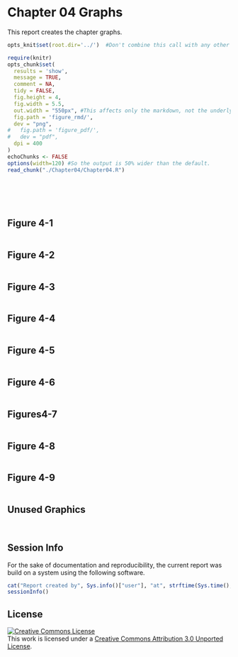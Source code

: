 Chapter 04 Graphs
=================================================
This report creates the chapter graphs.

<!--  Set the working directory to the repository's base directory; this assumes the report is nested inside of only one directory.-->
```r
opts_knit$set(root.dir='../')  #Don't combine this call with any other chunk -especially one that uses file paths.
```

<!-- Set the report-wide options, and point to the external code file. -->
```r
require(knitr)
opts_chunk$set(
  results = 'show', 
  message = TRUE,
  comment = NA, 
  tidy = FALSE,
  fig.height = 4, 
  fig.width = 5.5, 
  out.width = "550px", #This affects only the markdown, not the underlying png file.  The height will be scaled appropriately.
  fig.path = 'figure_rmd/',     
  dev = "png",
#   fig.path = 'figure_pdf/',     
#   dev = "pdf",
  dpi = 400
)
echoChunks <- FALSE
options(width=120) #So the output is 50% wider than the default.
read_chunk("./Chapter04/Chapter04.R") 
```
<!-- Load the packages.  Suppress the output when loading packages. --> 
```r
```

<!-- Load any Global functions and variables declared in the R file.  Suppress the output. --> 
```r
```

<!-- Declare any global functions specific to a Rmd output.  Suppress the output. --> 
```r
```

<!-- Load the datasets.   -->
```r
```

<!-- Tweak the datasets.   -->
```r
```

## Figure 4-1
```r
```
## Figure 4-2
```r
```
## Figure 4-3
```r
```
## Figure 4-4
```r
```
## Figure 4-5
```r
```
## Figure 4-6
```r
```
## Figures4-7
```r
```
## Figure 4-8
```r
```
## Figure 4-9
```r
```

## Unused Graphics
```r
```
```r
```

## Session Info
For the sake of documentation and reproducibility, the current report was build on a system using the following software.

```r
cat("Report created by", Sys.info()["user"], "at", strftime(Sys.time(), "%Y-%m-%d, %H:%M %z"))
sessionInfo()
```

## License

<a rel="license" href="http://creativecommons.org/licenses/by/3.0/"><img alt="Creative Commons License" style="border-width:0" src="http://i.creativecommons.org/l/by/3.0/88x31.png" /></a><br />This work is licensed under a <a rel="license" href="http://creativecommons.org/licenses/by/3.0/">Creative Commons Attribution 3.0 Unported License</a>.
